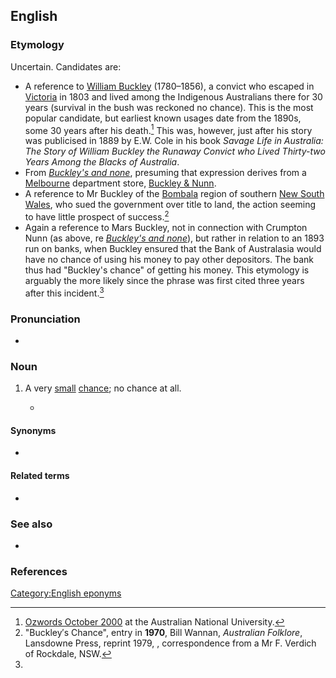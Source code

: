 ==English==

===Etymology===
Uncertain. Candidates are:

* A reference to [[w:William Buckley (convict)|William Buckley]] (1780–1856), a convict who escaped in [[Victoria]] in 1803 and lived among the Indigenous Australians there for 30 years (survival in the bush was reckoned no chance). This is the most popular candidate, but earliest known usages date from the 1890s, some 30 years after his death.<ref name="ozwords">[http://andc.anu.edu.au/ozwords/Oct%202000/Buckley%27s.html Ozwords October 2000] at the Australian National University.</ref> This was, however, just after his story was publicised in 1889 by E.W. Cole in his book ''Savage Life in Australia: The Story of William Buckley the Runaway Convict who Lived Thirty-two Years Among the Blacks of Australia''.
* From ''[[Buckley's and none]]'', presuming that expression derives from a [[Melbourne]] department store, [[w:Buckley & Nunn|Buckley & Nunn]].
* A reference to Mr Buckley of the [[w:Bombala, New South Wales|Bombala]] region of southern [[New South Wales]], who sued the government over title to land, the action seeming to have little prospect of success.<ref>"Buckley′s Chance", entry in '''1970''', Bill Wannan, ''Australian Folklore'', Lansdowne Press, reprint 1979, {{ISBN|0-7018-1309-1}}, correspondence from a Mr F. Verdich of Rockdale, NSW.</ref>
* Again a reference to Mars Buckley, not in connection with Crumpton Nunn (as above, re ''[[Buckley's and none]]''), but rather in relation to an 1893 run on banks, when Buckley ensured that the Bank of Australasia would have no chance of using his money to pay other depositors. The bank thus had "Buckley's chance" of getting his money. This etymology is arguably the more likely since the phrase was first cited three years after this incident.<ref name="ozwords"/>

===Pronunciation===
* {{audio|en|en-au-Buckley's chance.ogg|Audio (AU)}}

===Noun===
{{en-noun|head=[[Buckley]]'s [[chance]]|-}}

# {{lb|en|Australia|idiomatic|informal}} A very [[small]] [[chance]]; no chance at all.
#* {{quote-book|en|year=1936|author=[[w:Banjo Paterson|Andrew Barton ("Banjo") Paterson]]|title=The Shearer′s Colt|url=http://gutenberg.net.au/ebooks06/0603461h.html|passage="So he has a chance," said Connie. "'''Buckley's chance''', the way his luck is. Fell out with his girl he did, and lost his job, and now 'e's goin' to lose 'is life. The unluckiest man that ever lived."}}

====Synonyms====
* {{l|en|Buckley's}}

====Related terms====
* {{l|en|Buckley's and none}}

===See also===
* {{projectlink|wikipedia}}

===References===
<references/>

[[Category:English eponyms]]